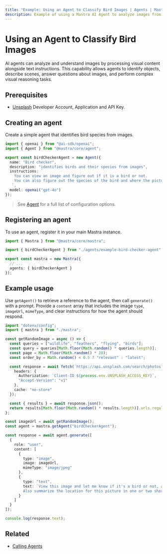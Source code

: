 ```yaml
---
title: "Example: Using an Agent to Classify Bird Images | Agents | Mastra Docs"
description: Example of using a Mastra AI Agent to analyze images from Unsplash to identify birds, determine species, and describe locations.
---
```



# Using an Agent to Classify Bird Images

AI agents can analyze and understand images by processing visual content alongside text instructions. This capability allows agents to identify objects, describe scenes, answer questions about images, and perform complex visual reasoning tasks.

## Prerequisites

- [Unsplash](https://unsplash.com/documentation#creating-a-developer-account) Developer Account, Application and API Key.

## Creating an agent

Create a simple agent that identifies bird species from images.

```typescript filename="src/mastra/agents/example-bird-checker-agent.ts" showLineNumbers copy
import { openai } from "@ai-sdk/openai";
import { Agent } from "@mastra/core/agent";

export const birdCheckerAgent = new Agent({
  name: "Bird checker",
  description: "identifies birds and their species from images",
  instructions: `
    You can view an image and figure out if it is a bird or not.
    You can also figure out the species of the bird and where the picture was taken.
   `,
  model: openai("gpt-4o")
});
```

> See [Agent](../../reference/agents/agent.mdx) for a full list of configuration options.

## Registering an agent

To use an agent, register it in your main Mastra instance.

```typescript filename="src/mastra/index.ts" showLineNumbers copy
import { Mastra } from "@mastra/core/mastra";

import { birdCheckerAgent } from "./agents/example-bird-checker-agent";

export const mastra = new Mastra({
  // ...
  agents: { birdCheckerAgent }
});
```

## Example usage

Use `getAgent()` to retrieve a reference to the agent, then call `generate()` with a prompt. Provide a `content` array that includes the image `type`, `imageUrl`, `mimeType`, and clear instructions for how the agent should respond.

```typescript filename="src/test-bird-checker.ts" showLineNumbers copy
import "dotenv/config";
import { mastra } from "./mastra";

const getRandomImage = async () => {
  const queries = ["wildlife", "feathers", "flying", "birds"];
  const query = queries[Math.floor(Math.random() * queries.length)];
  const page = Math.floor(Math.random() * 20);
  const order_by = Math.random() < 0.5 ? "relevant" : "latest";

  const response = await fetch(`https://api.unsplash.com/search/photos?query=${query}&page=${page}&order_by=${order_by}`, {
    headers: {
      Authorization: `Client-ID ${process.env.UNSPLASH_ACCESS_KEY}`,
      "Accept-Version": "v1"
    },
    cache: "no-store"
  });

  const { results } = await response.json();
  return results[Math.floor(Math.random() * results.length)].urls.regular;
};

const imageUrl = await getRandomImage();
const agent = mastra.getAgent("birdCheckerAgent");

const response = await agent.generate([
  {
    role: "user",
    content: [
      {
        type: "image",
        image: imageUrl,
        mimeType: "image/jpeg"
      },
      {
        type: "text",
        text: `View this image and let me know if it's a bird or not, and the scientific name of the bird without any explanation.
        Also summarize the location for this picture in one or two short sentences understandable by a high school student"`
      }
    ]
  }
]);

console.log(response.text);
```

<GithubLink
  marginTop='mt-16'
  link="https://github.com/mastra-ai/mastra/blob/main/examples/basics/agents/bird-checker"
/>


## Related

- [Calling Agents](./calling-agents.mdx)

